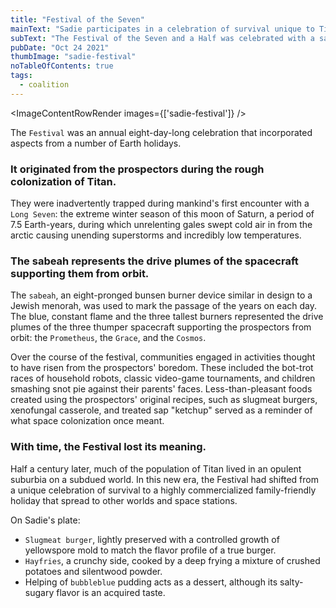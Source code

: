 ```yaml
---
title: "Festival of the Seven"
mainText: "Sadie participates in a celebration of survival unique to Titan."
subText: "The Festival of the Seven and a Half was celebrated with a sabeah and unpleasant foods."
pubDate: "Oct 24 2021"
thumbImage: "sadie-festival"
noTableOfContents: true
tags:
  - coalition
---
```



<ImageContentRowRender 
  images={['sadie-festival']}
/>

The `Festival` was an annual eight-day-long celebration that incorporated aspects from a number of Earth holidays.

### It originated from the prospectors during the rough colonization of Titan. 

They were inadvertently trapped during mankind's first encounter with a `Long Seven`: the extreme winter season of this moon of Saturn, a period of 7.5 Earth-years, during which unrelenting gales swept cold air in from the arctic causing unending superstorms and incredibly low temperatures.

### The sabeah represents the drive plumes of the spacecraft supporting them from orbit.

The `sabeah`, an eight-pronged bunsen burner device similar in design to a Jewish menorah, was used to mark the passage of the years on each day. The blue, constant flame and the three tallest burners represented the drive plumes of the three thumper spacecraft supporting the prospectors from orbit: the `Prometheus`, the `Grace`, and the `Cosmos`.

Over the course of the festival, communities engaged in activities thought to have risen from the prospectors' boredom. These included the bot-trot races of household robots, classic video-game tournaments, and children smashing snot pie against their parents' faces. Less-than-pleasant foods created using the prospectors' original recipes, such as slugmeat burgers, xenofungal casserole, and treated sap "ketchup" served as a reminder of what space colonization once meant.

### With time, the Festival lost its meaning.

Half a century later, much of the population of Titan lived in an opulent suburbia on a subdued world. In this new era, the Festival had shifted from a unique celebration of survival to a highly commercialized family-friendly holiday that spread to other worlds and space stations.

On Sadie's plate:

- `Slugmeat burger`, lightly preserved with a controlled growth of yellowspore mold to match the flavor profile of a true burger. 
- `Hayfries`, a crunchy side, cooked by a deep frying a mixture of crushed potatoes and silentwood powder. 
- Helping of `bubbleblue` pudding acts as a dessert, although its salty-sugary flavor is an acquired taste.